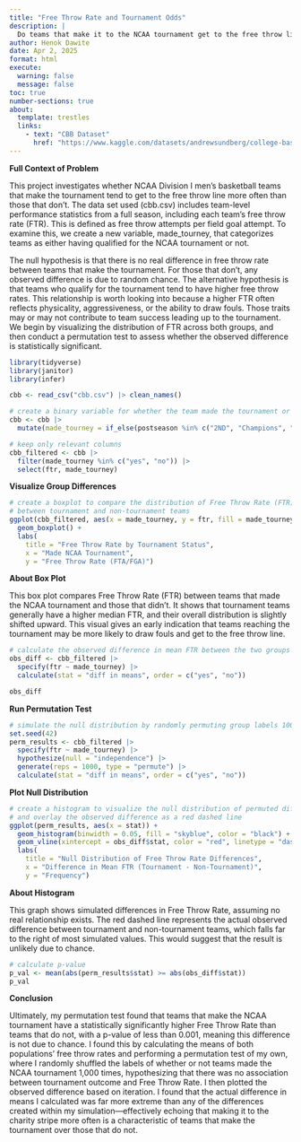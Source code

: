 ```yaml
---
title: "Free Throw Rate and Tournament Odds"
description: |
  Do teams that make it to the NCAA tournament get to the free throw line more often than those that don’t? Using the cbb.csv dataset, which includes Division I men’s basketball stats, I examine whether a team’s free throw rate (FTR) — calculated as free throw attempts per field goal attempt — is linked to postseason qualification. A permutation test is used to simulate what we’d expect if free throw rate and tournament selection were unrelated.
author: Henok Dawite
date: Apr 2, 2025
format: html
execute:
  warning: false
  message: false
toc: true
number-sections: true
about:
  template: trestles
  links: 
    - text: "CBB Dataset"
      href: "https://www.kaggle.com/datasets/andrewsundberg/college-basketball-dataset"
---
```


**Full Context of Problem**

This project investigates whether NCAA Division I men’s basketball teams that make the tournament tend to get to the free throw line more often than those that don’t. The data set used (cbb.csv) includes team-level performance statistics from a full season, including each team’s free throw rate (FTR). This is defined as free throw attempts per field goal attempt. To examine this, we create a new variable, made_tourney, that categorizes teams as either having qualified for the NCAA tournament or not.

The null hypothesis is that there is no real difference in free throw rate between teams that make the tournament. For those that don't, any observed difference is due to random chance. The alternative hypothesis is that teams who qualify for the tournament tend to have higher free throw rates. This relationship is worth looking into because a higher FTR often reflects physicality, aggressiveness, or the ability to draw fouls. Those traits may or may not contribute to team success leading up to the tournament. We begin by visualizing the distribution of FTR across both groups, and then conduct a permutation test to assess whether the observed difference is statistically significant.

```r
library(tidyverse)
library(janitor)
library(infer)
```

```r
cbb <- read_csv("cbb.csv") |> clean_names()

# create a binary variable for whether the team made the tournament or not
cbb <- cbb |> 
  mutate(made_tourney = if_else(postseason %in% c("2ND", "Champions", "E8", "F4", "R32", "R64", "R68", "S16"), "yes", "no"))

# keep only relevant columns
cbb_filtered <- cbb |> 
  filter(made_tourney %in% c("yes", "no")) |> 
  select(ftr, made_tourney)
```

**Visualize Group Differences**

```r
# create a boxplot to compare the distribution of Free Throw Rate (FTR)
# between tournament and non-tournament teams
ggplot(cbb_filtered, aes(x = made_tourney, y = ftr, fill = made_tourney)) +
  geom_boxplot() +
  labs(
    title = "Free Throw Rate by Tournament Status",
    x = "Made NCAA Tournament",
    y = "Free Throw Rate (FTA/FGA)")
```

**About Box Plot**

This box plot compares Free Throw Rate (FTR) between teams that made the NCAA tournament and those that didn’t. It shows that tournament teams generally have a higher median FTR, and their overall distribution is slightly shifted upward. This visual gives an early indication that teams reaching the tournament may be more likely to draw fouls and get to the free throw line.

```r
# calculate the observed difference in mean FTR between the two groups
obs_diff <- cbb_filtered |> 
  specify(ftr ~ made_tourney) |> 
  calculate(stat = "diff in means", order = c("yes", "no"))

obs_diff
```

**Run Permutation Test**

```r
# simulate the null distribution by randomly permuting group labels 1000 times
set.seed(42)
perm_results <- cbb_filtered |> 
  specify(ftr ~ made_tourney) |> 
  hypothesize(null = "independence") |> 
  generate(reps = 1000, type = "permute") |> 
  calculate(stat = "diff in means", order = c("yes", "no"))
```

**Plot Null Distribution**

```r
# create a histogram to visualize the null distribution of permuted differences
# and overlay the observed difference as a red dashed line
ggplot(perm_results, aes(x = stat)) +
  geom_histogram(binwidth = 0.05, fill = "skyblue", color = "black") +
  geom_vline(xintercept = obs_diff$stat, color = "red", linetype = "dashed") +
  labs(
    title = "Null Distribution of Free Throw Rate Differences",
    x = "Difference in Mean FTR (Tournament - Non-Tournament)",
    y = "Frequency")
```

**About Histogram**

This graph shows simulated differences in Free Throw Rate, assuming no real relationship exists. The red dashed line represents the actual observed difference between tournament and non-tournament teams, which falls far to the right of most simulated values. This would suggest that the result is unlikely due to chance.

```r
# calculate p-value
p_val <- mean(abs(perm_results$stat) >= abs(obs_diff$stat))
p_val
```

**Conclusion**

Ultimately, my permutation test found that teams that make the NCAA tournament have a statistically significantly higher Free Throw Rate than teams that do not, with a p-value of less than 0.001, meaning this difference is not due to chance. I found this by calculating the means of both populations' free throw rates and performing a permutation test of my own, where I randomly shuffled the labels of whether or not teams made the NCAA tournament 1,000 times, hypothesizing that there was no association between tournament outcome and Free Throw Rate. I then plotted the observed difference based on iteration. I found that the actual difference in means I calculated was far more extreme than any of the differences created within my simulation—effectively echoing that making it to the charity stripe more often is a characteristic of teams that make the tournament over those that do not.
